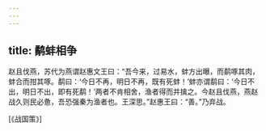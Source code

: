 ```yaml
---
---
---
```

title: 鹬蚌相争
---




赵且伐燕，苏代为燕谓赵惠文王曰：“吾今来，过易水，蚌方出曝，而鹬啄其肉，蚌合而拑其啄。鹬曰：‘今日不再，明日不再，既有死蚌！’蚌亦谓鹬曰：‘今日不出，明日不出，即有死鹬！’两者不肯相舍，渔者得而并擒之。今赵且伐燕，燕赵战久则民必惫，吾恐强秦为渔者也。王深思。”赵惠王曰：“善。”乃弃战。

[《战国策》]